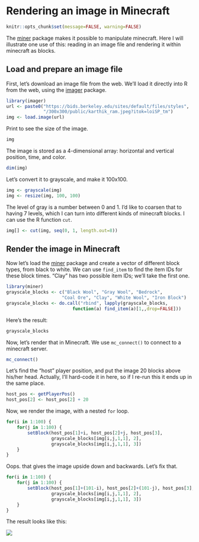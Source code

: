 # Rendering an image in Minecraft

```r
knitr::opts_chunk$set(message=FALSE, warning=FALSE)
```


The [miner](https://github.com/kbroman/miner) package makes it
possible to manipulate minecraft. Here I will illustrate one use of
this: reading in an image file and rendering it within minecraft as
blocks.

## Load and prepare an image file

First, let's download an image file from the web. We'll load it
directly into R from the web, using the
[imager](https://cran.r-project.org/package=imager) package.

```r
library(imager)
url <- paste0("https://bids.berkeley.edu/sites/default/files/styles",
              "/300x300/public/karthik_ram.jpeg?itok=loiSP_tm")
img <- load.image(url)
```

Print to see the size of the image.

```r
img
```

The image is stored as a 4-dimensional array: horizontal and vertical
position, time, and color.

```r
dim(img)
```

Let's convert it to grayscale, and make it 100x100.

```r
img <- grayscale(img)
img <- resize(img, 100, 100)
```

The level of gray is a number between 0 and 1. I'd like to coarsen
that to having 7 levels, which I can turn into different kinds of
minecraft blocks. I can use the R function `cut`.

```r
img[] <- cut(img, seq(0, 1, length.out=8))
```


## Render the image in Minecraft

Now let's load the [miner](https://github.com/kbroman/miner)
package and create a vector of different block types, from black to
white. We can use `find_item` to find the item IDs for these block
times. "Clay" has two possible item IDs; we'll take the first one.

```r
library(miner)
grayscale_blocks <- c("Black Wool", "Gray Wool", "Bedrock",
                     "Coal Ore", "Clay", "White Wool", "Iron Block")
grayscale_blocks <- do.call("rbind", lapply(grayscale_blocks,
                         function(a) find_item(a)[1,,drop=FALSE]))
```

Here's the result:

```r
grayscale_blocks
```

Now, let's render that in Minecraft. We use `mc_connect()` to connect
to a minecraft server.

```r
mc_connect()
```

Let's find the "host" player position, and put the image 20 blocks
above his/her head. Actually, I'll hard-code it in here, so if I
re-run this it ends up in the same place.

```r
host_pos <- getPlayerPos()
host_pos[2] <- host_pos[2] + 20
```

Now, we render the image, with a nested `for` loop.

```r
for(i in 1:100) {
    for(j in 1:100) {
        setBlock(host_pos[1]+i, host_pos[2]+j, host_pos[3],
                 grayscale_blocks[img[i,j,1,1], 2],
                 grayscale_blocks[img[i,j,1,1], 3])
    }
}
```

Oops. that gives the image upside down and backwards. Let's fix that.

```r
for(i in 1:100) {
    for(j in 1:100) {
        setBlock(host_pos[1]+(101-i), host_pos[2]+(101-j), host_pos[3],
                 grayscale_blocks[img[i,j,1,1], 2],
                 grayscale_blocks[img[i,j,1,1], 3])
    }
}
```

The result looks like this:

![](figure/karthik_minecraft.png)

